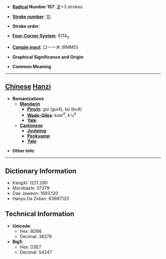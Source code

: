* '''[[Wiktionary:Chinese radical index| Radical]] Number 157''': [[Wiktionary:Chinese radical index 足|足]]+3 strokes

* '''[[Wiktionary:Chinese total strokes index|Stroke number]]''': [[Wiktionary:Chinese total strokes index 10|10]]

* '''Stroke order''': 

* '''[[Wiktionary:Chinese four corner index|Four-Corner System]]''': 6114<sub>0</sub>

* '''[[Wiktionary:Chinese Cangjie index|Cangjie input]]''': 口一一木 (RMMD)

* '''Graphical Significance and Origin''': 

* '''Common Meaning'''

----

== [[Chinese]] [[Hanzi]] ==

* '''Romanizations'''
** '''[[Mandarin]]'''
*** '''[[Pinyin]]''': gùi (gui4), kù (ku4)
*** '''[[Wade-Giles]]''': kuei<sup>4</sup>, k'u<sup>4</sup>
*** '''[[Yale]]''': 
** '''[[Cantonese]]'''
*** '''[[Jyutping]]''':
*** '''[[Penkyamp]]''': 
*** '''[[Yale]]''': 

* '''Other info''': 

----

== Dictionary Information ==

* KangXi: 1221.290
* Morobashi: 37379
* Dae Jaweon: 1693.120
* Hanyu Da Zidian: 63687.120

== Technical Information ==

* '''Unicode''':
** Hex: 8DB6
** Decimal: 36278
* '''Big5''':
** Hex: D3E7
** Decimal: 54247